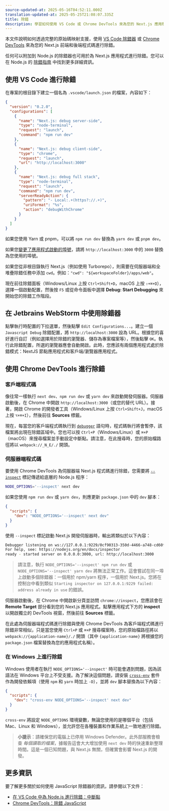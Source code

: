 ```yaml
---
source-updated-at: 2025-05-16T04:52:11.000Z
translation-updated-at: 2025-05-25T21:08:07.335Z
title: 除錯
description: 學習如何使用 VS Code 或 Chrome DevTools 來為您的 Next.js 應用程式進行除錯。
---
```


本文件說明如何透過完整的原始碼映射支援，使用 [VS Code 除錯器](https://code.visualstudio.com/docs/editor/debugging) 或 [Chrome DevTools](https://developers.google.com/web/tools/chrome-devtools) 來為您的 Next.js 前端和後端程式碼進行除錯。

任何可以附加到 Node.js 的除錯器也可用於為 Next.js 應用程式進行除錯。您可以在 Node.js 的 [除錯指南](https://nodejs.org/en/docs/guides/debugging-getting-started/) 中找到更多詳細資訊。

## 使用 VS Code 進行除錯

在專案的根目錄下建立一個名為 `.vscode/launch.json` 的檔案，內容如下：

```json filename="launch.json"
{
  "version": "0.2.0",
  "configurations": [
    {
      "name": "Next.js: debug server-side",
      "type": "node-terminal",
      "request": "launch",
      "command": "npm run dev"
    },
    {
      "name": "Next.js: debug client-side",
      "type": "chrome",
      "request": "launch",
      "url": "http://localhost:3000"
    },
    {
      "name": "Next.js: debug full stack",
      "type": "node-terminal",
      "request": "launch",
      "command": "npm run dev",
      "serverReadyAction": {
        "pattern": "- Local:.+(https?://.+)",
        "uriFormat": "%s",
        "action": "debugWithChrome"
      }
    }
  ]
}
```

如果您使用 Yarn 或 pnpm，可以將 `npm run dev` 替換為 `yarn dev` 或 `pnpm dev`。

如果您[變更了應用程式啟動的埠號](/docs/pages/api-reference/cli/next#next-dev-options)，請將 `http://localhost:3000` 中的 `3000` 替換為您使用的埠號。

如果您從非根目錄執行 Next.js（例如使用 Turborepo），則需要在伺服器端和全堆疊除錯任務中添加 `cwd`。例如：`"cwd": "${workspaceFolder}/apps/web"`。

現在前往除錯面板（Windows/Linux 上按 `Ctrl+Shift+D`，macOS 上按 `⇧+⌘+D`），選擇一個啟動配置，然後按 `F5` 或從命令面板中選擇 **Debug: Start Debugging** 來開始您的除錯工作階段。

## 在 Jetbrains WebStorm 中使用除錯器

點擊執行時配置的下拉選單，然後點擊 `Edit Configurations...`。建立一個 `Javascript Debug` 除錯配置，將 `http://localhost:3000` 設為 URL。根據您的喜好進行自訂（例如選擇用於除錯的瀏覽器、儲存為專案檔案等），然後點擊 `OK`。執行此除錯配置，所選的瀏覽器應會自動開啟。此時，您應該有兩個應用程式處於除錯模式：NextJS 節點應用程式和客戶端/瀏覽器應用程式。

## 使用 Chrome DevTools 進行除錯

### 客戶端程式碼

像往常一樣執行 `next dev`、`npm run dev` 或 `yarn dev` 來啟動開發伺服器。伺服器啟動後，在 Chrome 中開啟 `http://localhost:3000`（或您的替代 URL）。接著，開啟 Chrome 的開發者工具（Windows/Linux 上按 `Ctrl+Shift+J`，macOS 上按 `⌥+⌘+I`），然後前往 **Sources** 標籤。

現在，每當您的客戶端程式碼執行到 [`debugger`](https://developer.mozilla.org/docs/Web/JavaScript/Reference/Statements/debugger) 語句時，程式碼執行將會暫停，該檔案將出現在除錯區域中。您也可以按 `Ctrl+P`（Windows/Linux）或 `⌘+P`（macOS）來搜尋檔案並手動設定中斷點。請注意，在此搜尋時，您的原始檔路徑將以 `webpack://_N_E/./` 開頭。

### 伺服器端程式碼

要使用 Chrome DevTools 為伺服器端 Next.js 程式碼進行除錯，您需要將 [`--inspect`](https://nodejs.org/api/cli.html#cli_inspect_host_port) 標記傳遞給底層的 Node.js 程序：

```bash filename="Terminal"
NODE_OPTIONS='--inspect' next dev
```

如果您使用 `npm run dev` 或 `yarn dev`，則應更新 `package.json` 中的 `dev` 腳本：

```json filename="package.json"
{
  "scripts": {
    "dev": "NODE_OPTIONS='--inspect' next dev"
  }
}
```

使用 `--inspect` 標記啟動 Next.js 開發伺服器時，輸出將類似於以下內容：

```bash filename="Terminal"
Debugger listening on ws://127.0.0.1:9229/0cf90313-350d-4466-a748-cd60f4e47c95
For help, see: https://nodejs.org/en/docs/inspector
ready - started server on 0.0.0.0:3000, url: http://localhost:3000
```

> 請注意，執行 `NODE_OPTIONS='--inspect' npm run dev` 或 `NODE_OPTIONS='--inspect' yarn dev` 將無法正常工作。這會嘗試在同一埠上啟動多個除錯器：一個用於 npm/yarn 程序，一個用於 Next.js。您將在控制台中看到類似 `Starting inspector on 127.0.0.1:9229 failed: address already in use` 的錯誤。

伺服器啟動後，在 Chrome 中開啟新分頁並訪問 `chrome://inspect`，您應該會在 **Remote Target** 部分看到您的 Next.js 應用程式。點擊應用程式下方的 **inspect** 以開啟獨立的 DevTools 視窗，然後前往 **Sources** 標籤。

在此處為伺服器端程式碼進行除錯與使用 Chrome DevTools 為客戶端程式碼進行除錯非常相似，只是當您使用 `Ctrl+P` 或 `⌘+P` 搜尋檔案時，您的原始檔路徑將以 `webpack://{application-name}/./` 開頭（其中 `{application-name}` 將根據您的 `package.json` 檔案替換為您的應用程式名稱）。

### 在 Windows 上進行除錯

Windows 使用者在執行 `NODE_OPTIONS='--inspect'` 時可能會遇到問題，因為該語法在 Windows 平台上不受支援。為了解決這個問題，請安裝 [`cross-env`](https://www.npmjs.com/package/cross-env) 套件作為開發依賴項（使用 `npm` 和 `yarn` 時加上 `-D`），並將 `dev` 腳本替換為以下內容：

```json filename="package.json"
{
  "scripts": {
    "dev": "cross-env NODE_OPTIONS='--inspect' next dev"
  }
}
```

`cross-env` 將設定 `NODE_OPTIONS` 環境變數，無論您使用的是哪個平台（包括 Mac、Linux 和 Windows），並允許您在各種裝置和作業系統上一致地進行除錯。

> **小提示**：請確保您的電腦上已停用 Windows Defender。此外部服務會檢查 _每個讀取的檔案_，據報告這會大大增加使用 `next dev` 時的快速重新整理時間。這是一個已知問題，與 Next.js 無關，但確實會影響 Next.js 的開發。

## 更多資訊

要了解更多關於如何使用 JavaScript 除錯器的資訊，請參閱以下文件：

- [在 VS Code 中為 Node.js 進行除錯：中斷點](https://code.visualstudio.com/docs/nodejs/nodejs-debugging#_breakpoints)
- [Chrome DevTools：除錯 JavaScript](https://developers.google.com/web/tools/chrome-devtools/javascript)